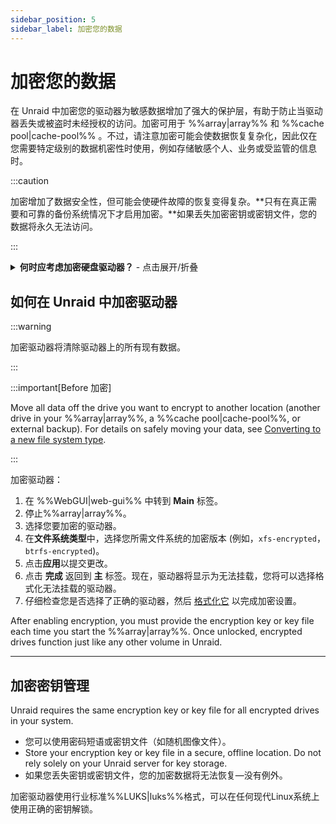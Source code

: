 ```yaml
---
sidebar_position: 5
sidebar_label: 加密您的数据
---
```


# 加密您的数据

在 Unraid 中加密您的驱动器为敏感数据增加了强大的保护层，有助于防止当驱动器丢失或被盗时未经授权的访问。加密可用于 %%array|array%% 和 %%cache pool|cache-pool%% 。不过，请注意加密可能会使数据恢复复杂化，因此仅在您需要特定级别的数据机密性时使用，例如存储敏感个人、业务或受监管的信息时。

:::caution

加密增加了数据安全性，但可能会使硬件故障的恢复变得复杂。\*\*只有在真正需要和可靠的备份系统情况下才启用加密。\*\*如果丢失加密密钥或密钥文件，您的数据将永久无法访问。

:::

<details>
  <summary><strong>何时应考虑加密硬盘驱动器？</strong> - 点击展开/折叠</summary>

  - 您在 Unraid 服务器上存储机密、受监管或敏感的数据。
  - 您担心如果驱动器被物理移除或盗窃的数据失窃。
  - 您需要遵守组织或法律的数据保护要求。

  如果您主要将 Unraid 用于家庭媒体或非敏感文件，可能不需要加密，因为这会使故障排除和恢复变得复杂。
</details>

## 如何在 Unraid 中加密驱动器

:::warning

加密驱动器将清除驱动器上的所有现有数据。

:::

:::important[Before 加密]

Move all data off the drive you want to encrypt to another location (another drive in your %%array|array%%, a %%cache pool|cache-pool%%, or external backup). For details on safely moving your data, see [Converting to a new file system type](../../using-unraid-to/manage-storage/file-systems.mdx#converting-to-a-new-file-system-type).

:::

加密驱动器：

1. 在 %%WebGUI|web-gui%% 中转到 **Main** 标签。
2. 停止%%array|array%%。
3. 选择您要加密的驱动器。
4. 在**文件系统类型**中，选择您所需文件系统的加密版本 (例如，`xfs-encrypted`，`btrfs-encrypted`)。
5. 点击**应用**以提交更改。
6. 点击 **完成** 返回到 **主** 标签。现在，驱动器将显示为无法挂载，您将可以选择格式化无法挂载的驱动器。
7. 仔细检查您是否选择了正确的驱动器，然后 [格式化它](../../using-unraid-to/manage-storage/file-systems.mdx#creating-a-file-system-formatting) 以完成加密设置。

After enabling encryption, you must provide the encryption key or key file each time you start the %%array|array%%. Once unlocked, encrypted drives function just like any other volume in Unraid.

---

## 加密密钥管理

Unraid requires the same encryption key or key file for all encrypted drives in your system.

- 您可以使用密码短语或密钥文件（如随机图像文件）。
- Store your encryption key or key file in a secure, offline location. Do not rely solely on your Unraid server for key storage.
- 如果您丢失密钥或密钥文件，您的加密数据将无法恢复—没有例外。

加密驱动器使用行业标准%%LUKS|luks%%格式，可以在任何现代Linux系统上使用正确的密钥解锁。
